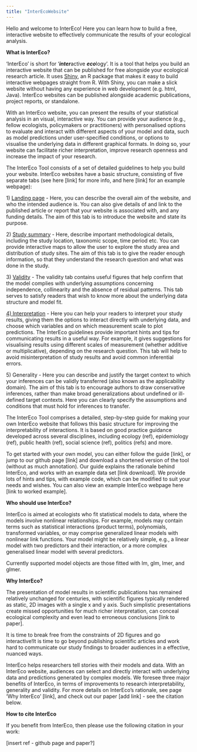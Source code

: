 ```yaml
---
title: "InterEcoWebsite"
---
```


Hello and welcome to InterEco! Here you can learn how to build a free, interactive website to effectively communicate the results of your ecological analysis.

**What is InterEco?**

'InterEco' is short for '***inter***active ***eco***logy'. It is a tool that helps you build an interactive website that can be published for free alongside your ecological research article. It uses [Shiny](https://shiny.rstudio.com/#:~:text=Shiny%20is%20an%20R%20package,%2C%20htmlwidgets%2C%20and%20JavaScript%20actions.), an R package that makes it easy to build interactive webpages straight from R. With Shiny, you can make a slick website without having any experience in web development (e.g. html, Java). InterEco websites can be published alongside academic publications, project reports, or standalone.

With an InterEco website, you can present the results of your statistical analysis in an visual, interactive way. You can provide your audience (e.g., fellow ecologists, policymakers or practitioners) with personalised options to evaluate and interact with different aspects of your model and data, such as model predictions under user-specified conditions, or options to visualise the underlying data in different graphical formats. In doing so, your website can facilitate richer interpretation, improve research openness and increase the impact of your research.

The InterEco Tool consists of a set of detailed guidelines to help you build your website. InterEco websites have a basic structure, consisting of five separate tabs (see here \[link\] for more info, and here \[link\] for an example webpage):

1\) [Landing page]{.underline} - Here, you can describe the overall aim of the website, and who the intended audience is. You can also give details of and link to the published article or report that your website is associated with, and any funding details. The aim of this tab is to introduce the website and state its purpose.

2\) [Study summary]{.underline} - Here, describe important methodological details, including the study location, taxonomic scope, time period etc. You can provide interactive maps to allow the user to explore the study area and distribution of study sites. The aim of this tab is to give the reader enough information, so that they understand the research question and what was done in the study.

3\) [Validity]{.underline} - The validity tab contains useful figures that help confirm that the model complies with underlying assumptions concerning independence, collinearity and the absence of residual patterns. This tab serves to satisfy readers that wish to know more about the underlying data structure and model fit.

[4) Interpretation]{.underline} - Here you can help your readers to interpret your study results, giving them the options to interact directly with underlying data, and choose which variables and on which measurement scale to plot predictions. The InterEco guidelines provide important hints and tips for communicating results in a useful way. For example, it gives suggestions for visualising results using different scales of measurement (whether additive or multiplicative), depending on the research question. This tab will help to avoid misinterpretation of study results and avoid common inferential errors.

5\) Generality - Here you can describe and justify the target context to which your inferences can be validly transferred (also known as the applicability domain). The aim of this tab is to encourage authors to draw conservative inferences, rather than make broad generalizations about undefined or ill-defined target contexts. Here you can clearly specify the assumptions and conditions that must hold for inferences to transfer.

The InterEco Tool comprises a detailed, step-by-step guide for making your own InterEco website that follows this basic structure for improving the interpretability of interactions. It is based on good practice guidance developed across several disciplines, including ecology (ref), epidemiology (ref), public health (ref), social science (ref), politics (refs) and more.

To get started with your own model, you can either follow the guide \[link\], or jump to our github page \[link\] and download a shortened version of the tool (without as much annotation). Our guide explains the rationale behind InterEco, and works with an example data set \[link download\]. We provide lots of hints and tips, with example code, which can be modified to suit your needs and wishes. You can also view an example InterEco webpage here \[link to worked example\].

**Who should use InterEco?**

InterEco is aimed at ecologists who fit statistical models to data, where the models involve nonlinear relationships. For example, models may contain terms such as statistical interactions (product terms), polynomials, transformed variables, or may comprise generalized linear models with nonlinear link functions. Your model might be relatively simple, e.g., a linear model with two predictors and their interaction, or a more complex generalised linear model with several predictors.

Currently supported model objects are those fitted with lm, glm, lmer, and glmer.

**Why InterEco?**

The presentation of model results in scientific publications has remained relatively unchanged for centuries, with scientific figures typically rendered as static, 2D images with a single x and y axis. Such simplistic presentations create missed opportunities for much richer interpretation, can conceal ecological complexity and even lead to erroneous conclusions \[link to paper\].

It is time to break free from the constraints of 2D figures and go interactive!It is time to go beyond publishing scientific articles and work hard to communicate our study findings to broader audiences in a effective, nuanced ways.

InterEco helps researchers tell stories with their models and data. With an InterEco website, audiences can select and directly interact with underlying data and predictions generated by complex models. We foresee three major benefits of InterEco, in terms of improvements to research interpretability, generality and validity. For more details on InterEco's rationale, see page 'Why InterEco' \[link\], and check out our paper \[add link\] - see the citation below.

**How to cite InterEco**

If you benefit from InterEco, then please use the following citation in your work:

\[insert ref - github page and paper?\]
